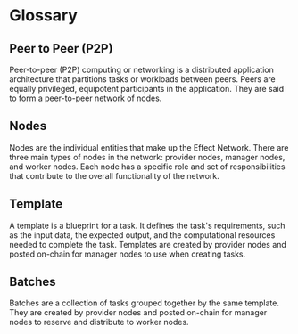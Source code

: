 # Glossary

## Peer to Peer (P2P)
Peer-to-peer (P2P) computing or networking is a distributed application architecture that partitions tasks or workloads between peers. Peers are equally privileged, equipotent participants in the application. They are said to form a peer-to-peer network of nodes.

## Nodes
Nodes are the individual entities that make up the Effect Network. There are three main types of nodes in the network: provider nodes, manager nodes, and worker nodes. Each node has a specific role and set of responsibilities that contribute to the overall functionality of the network.

## Template
A template is a blueprint for a task. It defines the task's requirements, such as the input data, the expected output, and the computational resources needed to complete the task. Templates are created by provider nodes and posted on-chain for manager nodes to use when creating tasks.

## Batches
Batches are a collection of tasks grouped together by the same template. They are created by provider nodes and posted on-chain for manager nodes to reserve and distribute to worker nodes.
